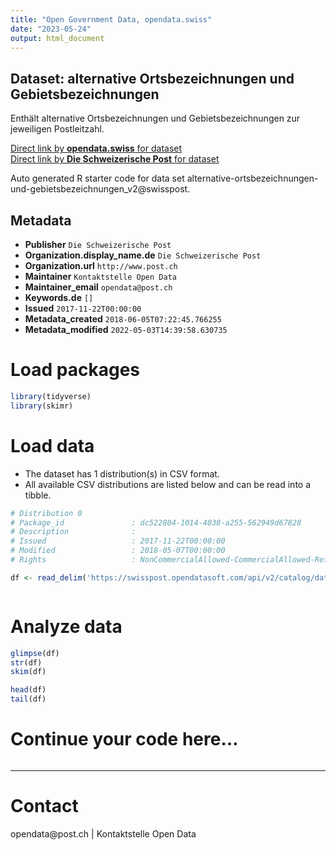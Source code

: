 ```yaml
---
title: "Open Government Data, opendata.swiss"
date: "2023-05-24"
output: html_document
---
```


## Dataset: alternative Ortsbezeichnungen und Gebietsbezeichnungen

Enthält alternative Ortsbezeichnungen und Gebietsbezeichnungen zur jeweiligen Postleitzahl.

[Direct link by **opendata.swiss** for dataset](https://opendata.swiss/de/dataset/alternative-ortsbezeichnungen-und-gebietsbezeichnungen)<br>
[Direct link by **Die Schweizerische Post** for dataset](https://swisspost.opendatasoft.com/explore/dataset/alternative-ortsbezeichnungen-und-gebietsbezeichnungen_v2)

Auto generated R starter code for data set alternative-ortsbezeichnungen-und-gebietsbezeichnungen_v2@swisspost.

## Metadata

- **Publisher** `Die Schweizerische Post`
- **Organization.display_name.de** `Die Schweizerische Post`
- **Organization.url** `http://www.post.ch`
- **Maintainer** `Kontaktstelle Open Data`
- **Maintainer_email** `opendata@post.ch`
- **Keywords.de** `[]`
- **Issued** `2017-11-22T00:00:00`
- **Metadata_created** `2018-06-05T07:22:45.766255`
- **Metadata_modified** `2022-05-03T14:39:58.630735`


# Load packages

```r

library(tidyverse)
library(skimr)

```

# Load data

-   The dataset has 1 distribution(s) in CSV format.
-   All available CSV distributions are listed below and can be read into a tibble.

```r

# Distribution 0
# Package_id               : dc522804-1014-4038-a255-562949d67828
# Description              : 
# Issued                   : 2017-11-22T00:00:00
# Modified                 : 2018-05-07T00:00:00
# Rights                   : NonCommercialAllowed-CommercialAllowed-ReferenceRequired

df <- read_delim('https://swisspost.opendatasoft.com/api/v2/catalog/datasets/alternative-ortsbezeichnungen-und-gebietsbezeichnungen_v2/exports/csv')



```

# Analyze data

```r

glimpse(df)
str(df)
skim(df)

head(df)
tail(df)

```

# Continue your code here...

```r

```

------------------------------------------------------------------------

# Contact

opendata@post.ch | Kontaktstelle Open Data
